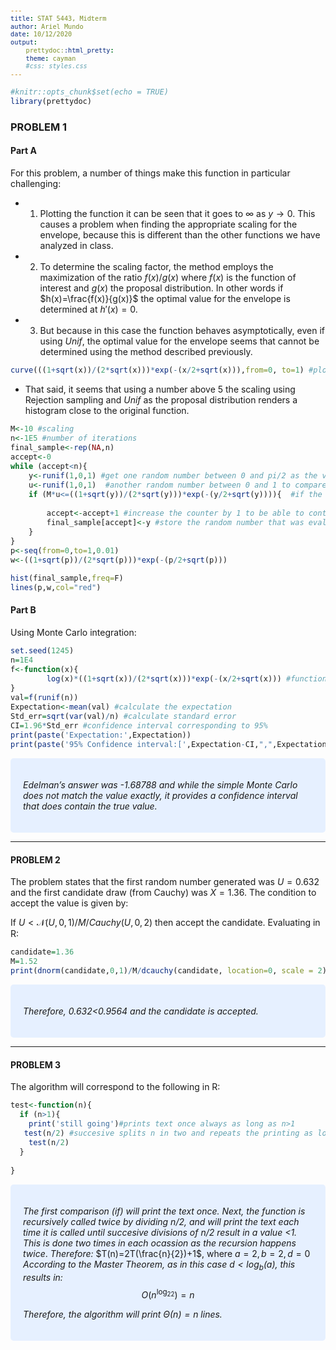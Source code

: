 ```yaml
---
title: STAT 5443, Midterm
author: Ariel Mundo
date: 10/12/2020
output:
    prettydoc::html_pretty:
    theme: cayman
    #css: styles.css
---
```

<style type="text/css">

p {
   font-size: 14px;
}
code.r{
  font-size: 12px;
}
pre {
  font-size: 12px;
}

ul {
  font-size:12 px;
}
</style>



```r
#knitr::opts_chunk$set(echo = TRUE)
library(prettydoc)
```
### PROBLEM 1
 
#### Part A

For this problem, a number of things make this function in particular challenging:

+ 1) Plotting the function it can be seen that it goes to $\infty$ as $y \rightarrow 0$. This causes a problem when finding the appropriate scaling for the envelope, because this is different than the other functions we have analyzed in class. 
+ 2) To determine the scaling factor, the method employs the maximization of the ratio $f(x)/g(x)$ where $f(x)$ is the function of interest and $g(x)$ the proposal distribution. In other words if $h(x)=\frac{f(x)}{g(x)}$ the optimal value for the envelope is determined at $h'(x)=0$. 
+ 3) But because in this case the function behaves asymptotically, even if using $Unif$, the optimal value for the envelope seems that cannot be determined using the method described previously. 


```r
curve(((1+sqrt(x))/(2*sqrt(x)))*exp(-(x/2+sqrt(x))),from=0, to=1) #plotting the function to determine appropiate envelope
```

+ That said, it seems that using a number above 5 the scaling using Rejection sampling and $Unif$ as the proposal distribution renders a histogram close to the original function.

```r
M<-10 #scaling
n<-1E5 #number of iterations
final_sample<-rep(NA,n)
accept<-0
while (accept<n){
    y<-runif(1,0,1) #get one random number between 0 and pi/2 as the value to input in f(x)
    u<-runif(1,0,1)  #another random number between 0 and 1 to compare
    if (M*u<=((1+sqrt(y))/(2*sqrt(y)))*exp(-(y/2+sqrt(y)))){  #if the value of M*u is less or equal than the target distribution, then
        
        accept<-accept+1 #increase the counter by 1 to be able to continue storing in final_sample
        final_sample[accept]<-y #store the random number that was evaluated in f(x)  
    }
}
p<-seq(from=0,to=1,0.01)
w<-((1+sqrt(p))/(2*sqrt(p)))*exp(-(p/2+sqrt(p)))

hist(final_sample,freq=F)
lines(p,w,col="red")
```


#### Part B
 
 Using Monte Carlo integration:
 
```r
set.seed(1245)
n=1E4
f<-function(x){
        log(x)*((1+sqrt(x))/(2*sqrt(x)))*exp(-(x/2+sqrt(x))) #function
}
val=f(runif(n))
Expectation<-mean(val) #calculate the expectation
Std_err=sqrt(var(val)/n) #calculate standard error
CI=1.96*Std_err #confidence interval corresponding to 95%
print(paste('Expectation:',Expectation))
print(paste('95% Confidence interval:[',Expectation-CI,",",Expectation+CI,']'))
```
<style>
div.blue { background-color:#e6f0ff; border-radius: 5px; padding: 20px;}
</style>
<div class = "blue">   
    
*Edelman's answer was -1.68788 and while the simple Monte Carlo does not match the value exactly, it provides a confidence interval that does contain the true value.*
</div>

***
#### PROBLEM 2

The problem states that the first random number generated was $U=0.632$ and the first candidate draw (from Cauchy) was $X=1.36$. The condition to accept the value is given by:


  If $U<\mathcal{N}(U,0,1)/M/Cauchy(U,0,2)$ 
                    then accept the candidate. 
Evaluating in R:

```r
candidate=1.36 
M=1.52
print(dnorm(candidate,0,1)/M/dcauchy(candidate, location=0, scale = 2))
```
<style>
div.blue { background-color:#e6f0ff; border-radius: 5px; padding: 20px;}
</style>
<div class = "blue">
*Therefore, 0.632<0.9564 and the candidate is accepted.*
</div>

***

#### PROBLEM 3
The algorithm will correspond to the following in R:
```r
test<-function(n){
  if (n>1){ 
    print('still going')#prints text once always as long as n>1
   test(n/2) #succesive splits n in two and repeats the printing as long as n>1
    test(n/2)
  }
 
}
```
<style>
div.blue { background-color:#e6f0ff; border-radius: 5px; padding: 20px;}
</style>
<div class = "blue">
*The first comparison (if) will print the text once. Next, the function is recursively called twice by dividing n/2, and will print the text each time it is called until succesive divisions of  n/2 result in a value <1. This is done two times in each ocassion as the recursion happens twice*. 
*Therefore:*
$T(n)=2T(\frac{n}{2})+1$, where $a=2,b=2,d=0$
*According to the Master Theorem, as in this case $d<\log_b(a)$, this results in:*
$$O(n^{\log_22})=n $$

*Therefore, the algorithm will print $\Theta(n)= n$ lines.*
</div>
